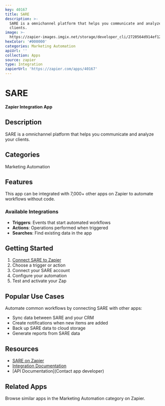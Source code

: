 ```yaml
---
key: 40167
title: SARE
description: >-
  SARE is a omnichannel platform that helps you communicate and analyze your
  clients.
image: >-
  https://zapier-images.imgix.net/storage/developer_cli/2720564d914ef12c120048d5e6adb69f.png?auto=format%2Ccompress&ixlib=python-3.0.0&q=50
hexColor: '#000000'
categories: Marketing Automation
apiUrl: ''
collection: Apps
source: zapier
type: Integration
zapierUrl: 'https://zapier.com/apps/40167'
---
```

# SARE

**Zapier Integration App**

## Description

SARE is a omnichannel platform that helps you communicate and analyze your clients.

## Categories

Marketing Automation

## Features

This app can be integrated with 7,000+ other apps on Zapier to automate workflows without code.

### Available Integrations

- **Triggers**: Events that start automated workflows
- **Actions**: Operations performed when triggered
- **Searches**: Find existing data in the app

## Getting Started

1. [Connect SARE to Zapier](https://zapier.com/apps/40167)
2. Choose a trigger or action
3. Connect your SARE account
4. Configure your automation
5. Test and activate your Zap

## Popular Use Cases

Automate common workflows by connecting SARE with other apps:

- Sync data between SARE and your CRM
- Create notifications when new items are added
- Back up SARE data to cloud storage
- Generate reports from SARE data

## Resources

- [SARE on Zapier](https://zapier.com/apps/40167)
- [Integration Documentation](https://zapier.com/apps/40167/integrations)
- [API Documentation](Contact app developer)

## Related Apps

Browse similar apps in the Marketing Automation category on Zapier.
